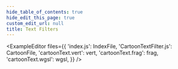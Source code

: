 ```yaml
---
hide_table_of_contents: true
hide_edit_this_page: true
custom_edit_url: null
title: Text Filters
---
```




<ExampleEditor
  files={{
    'index.js': IndexFile,
    'CartoonTextFilter.js': CartoonFile,
    'cartoonText.vert': vert,
    'cartoonText.frag': frag,
    'cartoonText.wgsl': wgsl,
  }}
/>
